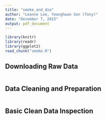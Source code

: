 ```yaml
---
title: "smoke_and_die"
author: "Leanne Lee, Yeonghwan Son (Tony)"
date: "December 7, 2015"
output: pdf_document
---
```


```r
library(knitr)
library(readr)
library(ggplot2)
read_chunk("smoke.R")
```

## Downloading Raw Data
```r
```

## Data Cleaning and Preparation
```r
```

## Basic Clean Data Inspection
```r
```

```r
```

```r
```

```r
```

```r
```

```r
```

```r
```

```r
```

```r
```

```r
```

```r
```

```r
```

```r
```

```r
```

```r
```

```r
```
